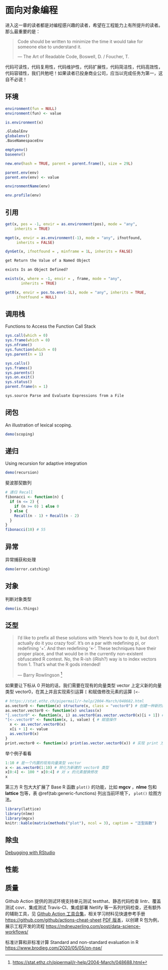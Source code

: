# 面向对象编程 {#chap:object-oriented-programming}

进入这一章的读者都是对编程感兴趣的读者，希望在工程能力上有所提升的读者。那么最重要的是：

> Code should be written to minimize the time it would take for someone else to understand it.
>
> — The Art of Readable Code, Boswell, D. / Foucher, T.

代码可读性，代码复用性，代码维护性，代码扩展性，代码简洁性，代码高效性，代码容错性，我们共勉吧！如果读者已投身商业公司，应当以完成任务为第一，这自不必说！


## 环境 {#sec:environment}

```r
environment(fun = NULL)
environment(fun) <- value

is.environment(x)

.GlobalEnv
globalenv()
.BaseNamespaceEnv

emptyenv()
baseenv()

new.env(hash = TRUE, parent = parent.frame(), size = 29L)

parent.env(env)
parent.env(env) <- value

environmentName(env)

env.profile(env)
```


## 引用 {#sec:quote}


```r
get(x, pos = -1, envir = as.environment(pos), mode = "any",
    inherits = TRUE)

mget(x, envir = as.environment(-1), mode = "any", ifnotfound,
     inherits = FALSE)

dynGet(x, ifnotfound = , minframe = 1L, inherits = FALSE)
```



```r
get Return the Value of a Named Object

exists Is an Object Defined?

exists(x, where = -1, envir = , frame, mode = "any",
       inherits = TRUE)

get0(x, envir = pos.to.env(-1L), mode = "any", inherits = TRUE,
     ifnotfound = NULL)
```


## 调用栈 {#sec:call-stack}

Functions to Access the Function Call Stack

```r
sys.call(which = 0)
sys.frame(which = 0)
sys.nframe()
sys.function(which = 0)
sys.parent(n = 1)

sys.calls()
sys.frames()
sys.parents()
sys.on.exit()
sys.status()
parent.frame(n = 1)

sys.source Parse and Evaluate Expressions from a File
```

## 闭包 {#sec:closure}

An illustration of lexical scoping.

```r
demo(scoping)
```

## 递归 {#sec:recursion}

Using recursion for adaptive integration

```r
demo(recursion)
```

斐波那契数列

```r
# 递归 Recall
fibonacci <- function(n) {
  if (n <= 2) {
    if (n >= 0) 1 else 0
  } else {
    Recall(n - 1) + Recall(n - 2)
  }
}
fibonacci(10) # 55
```

## 异常 {#sec:catching-and-handling-errors}

异常捕获和处理

```r
demo(error.catching)
```

## 对象 {#sec:is-things}

判断对象类型

```r
demo(is.things)
```

## 泛型 {#sec:generic}

> I'd like to prefix all these solutions with 'Here's how to do it, but don't actually do it you crazy fool'. It's on a par with redefining pi, or redefining '+'. And then redefining '<-'. These techniques have their proper place, and that would be in the currently non-existent obfuscated R contest. No, the R-ish (iRish?) way is to index vectors from 1. That's what the R gods intended!
> 
>   --- Barry Rowlingson [^BR-help-2004]

[^BR-help-2004]: <https://stat.ethz.ch/pipermail/r-help/2004-March/048688.html>


::: {.rmdinfo data-latex=""}
如果要让下标从 0 开始的话，我们需要在现有的向量类型 vector 上定义新的向量类型 vector0，在其上并且实现索引运算 `[` 和赋值修改元素的运算 `[<-`

```r
# https://stat.ethz.ch/pipermail/r-help/2004-March/048682.html
as.vector0 <- function(x) structure(x, class = "vector0") # 创建一种新的数据结构 vector0
as.vector.vector0 <- function(x) unclass(x)
"[.vector0" <- function(x, i) as.vector0(as.vector.vector0(x)[i + 1]) # 索引操作
"[<-.vector0" <- function(x, i, value) { # 赋值操作
  x <- as.vector.vector0(x)
  x[i + 1] <- value
  as.vector0(x)
}
print.vector0 <- function(x) print(as.vector.vector0(x)) # 实现 print 方法
```

举个例子看看

```r
1:10 # 是一个内置的现有向量类型 vector
x <- as.vector0(1:10) # 转化为新建的 vector0 类型
x[0:4] <- 100 * x[0:4] # 对 x 的元素替换修改
x
```
:::


第三方 R 包大大扩展了 Base R 函数 `plot()` 的功能，比如 **mgcv** ，**nlme** 包和 **lattice** 包等，表 \@ref(tab:generic-functions) 列出当前环境下， `plot()` 绘图方法。

```r
library(lattice)
library(nlme)
library(mgcv)
knitr::kable(matrix(methods("plot"), ncol = 3), caption = "泛型函数")
```



## 除虫 {#sec:code-debug}

[Debugging with RStudio](https://support.rstudio.com/hc/en-us/articles/205612627)

## 性能 {#sec:code-performance}

## 质量 {#sec:code-quality}

Github Action 提供的测试环境支持单元测试 testthat、静态代码检查 lintr、覆盖测试 covr、集成测试 Travis-CI、集成部署 Netlify 等一系列代码检查，还有额外的辅助工具，见 [Github Action 工具合集](https://github.com/sdras/awesome-actions)，相关学习材料见快速参考手册 <https://github.com/github/actions-cheat-sheet> [PDF 版本](https://github.github.io/actions-cheat-sheet/actions-cheat-sheet.pdf)，以创建 R 包为例，展示工程开发的流程 <https://mdneuzerling.com/post/data-science-workflows/>

标准计算和非标准计算 Standard and non-standard evaluation in R <https://www.brodieg.com/2020/05/05/on-nse/>

